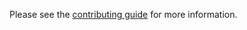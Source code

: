 
Please see the [contributing guide](https://github.com/mediar-ai/screenpipe/blob/main/CONTRIBUTING.md) for more information.
